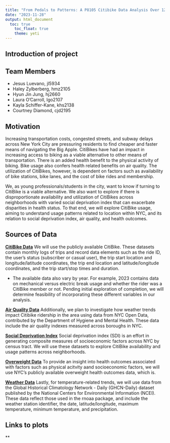 ```yaml
---
title: "From Pedals to Patterns: A P8105 Citibike Data Analysis Over 12 months"
date: "2023-11-28"
output: html_document
  toc: true
    toc_float: true
    theme: yeti
---
```


## Introduction of project

## Team Members
  - Jesus Luevano, jl5934<br>
  - Haley Zylberberg, hmz2105<br>
  - Hyun Jin Jung, hj2660<br>
  - Laura O'Carroll, lgo2107<br>
  - Kayla Schiffer-Kane, khs2138<br>
  - Courtney Diamond, cjd2195<br>

## Motivation
Increasing transportation costs, congested streets, and subway delays across New York City are pressuring residents to find cheaper and faster means of navigating the Big Apple. CitiBikes have had an impact in increasing access to biking as a viable alternative to other means of transportation. There is an added health benefit to the physical activity of biking. Bike usage also confers health related benefits on air quality. The utilization of CitiBikes, however, is dependent on factors such as availability of bike stations, bike lanes, and the cost of bike rides and membership. 

We, as young professionals/students in the city, want to know if turning to CitiBike is a viable alternative. We also want to explore if there is disproportionate availability and utilization of CitiBikes across neighborhoods with varied social deprivation index that can exacerbate disparities in health status. To that end, we will explore CitiBike usage, aiming to understand usage patterns related to location within NYC, and its relation to social deprivation index, air quality, and health outcomes.


## Sources of Data

[**CitiBike Data**](https://s3.amazonaws.com/tripdata/index.html) We will use the publicly available CitiBike. These datasets contain monthly logs of trips and record data elements such as the ride ID, the user's status (subscriber or casual user), the trip start location and longitude/latitude coordinates, the trip end location and latitude/longitude coordinates, and the trip start/stop times and duration.

* The available data also vary by year. For example, 2023 contains data on mechanical versus electric break usage and whether the rider was a CitiBike member or not. Pending initial exploration of completion, we will determine feasibility of incorporating these different variables in our analysis. 

[**Air Quality Data**](https://data.cityofnewyork.us/Environment/Air-Quality/c3uy-2p5r) Additionally, we plan to investigate how weather trends impact Citibike ridership in the area using data from NYC Open Data, contributed by the Department of Hygiene and Mental Health. These data include the air quality indexes measured across boroughs in NYC.

[**Social Deprivation Index**](https://www.graham-center.org/maps-data-tools/social-deprivation-index.html) Social deprivation index (SDI) is an effort in generating composite measures of socioeconomic factors across NYC by census tract. We will use these datasets to explore CitiBike availability and usage patterns across neighborhoods.

[**Overweight Data**](https://a816-dohbesp.nyc.gov/IndicatorPublic/Subtopic.aspx?theme_code=2,3&subtopic_id=113) To provide an insight into health outcomes associated with factors such as physical acitvity aand socioeconomic factors, we will use NYC's publicly available overweight health outcomes data, which is.  

[**Weather Data**](https://www.ncei.noaa.gov/metadata/geoportal/rest/metadata/item/gov.noaa.ncdc:C00861/html) Lastly, for temperature-related trends, we will use data from the Global Historical Climatology Network - Daily (GHCN-Daily) dataset published by the National Centers for Environmental Information (NCEI). These data reflect those used in the rnoaa package, and include the weather station identifier, the date, latitude/longitude, maximum temperature, minimum temperature, and precipitation. 

## Links to plots

** 